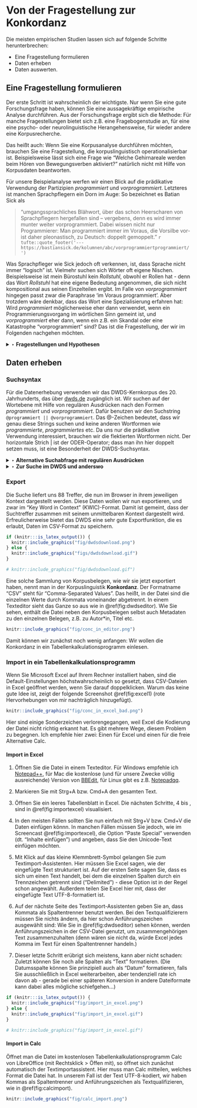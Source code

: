 
# Von der Fragestellung zur Konkordanz

Die meisten empirischen Studien lassen sich auf folgende Schritte herunterbrechen:

- Eine Fragestellung formulieren
- Daten erheben
- Daten auswerten.


## Eine Fragestellung formulieren

Der erste Schritt ist wahrscheinlich der wichtigste. Nur wenn Sie eine gute Forschungsfrage haben, können Sie eine aussagekräftige empirische Analyse durchführen. Aus der Forschungsfrage ergibt sich die Methode: Für manche Fragestellungen bietet sich z.B. eine Fragebogenstudie an, für eine eine psycho- oder neurolinguistische Herangehensweise, für wieder andere eine Korpusrecherche.

Das heißt auch: Wenn Sie eine Korpusanalyse durchführen möchten, brauchen Sie eine Fragestellung, die korpuslinguistisch operationalisierbar ist. Beispielsweise lässt sich eine Frage wie "Welche Gehirnareale werden beim Hören von Bewegungsverben aktiviert?" natürlich nicht mit Hilfe von Korpusdaten beantworten. 

Für unsere Beispielanalyse werfen wir einen Blick auf die prädikative Verwendung der Partizipien *programmiert* und *vorprogrammiert*. Letzteres ist manchen Sprachpflegern ein Dorn im Auge: So bezeichnet es Batian Sick als

> "umgangssprachliches Blähwort, über das schon Heerscharen von Sprachpflegern hergefallen sind – vergebens, denn es wird immer munter weiter vorprogrammiert. Dabei wissen nicht nur Programmierer: Man programmiert immer im Voraus, die Vorsilbe vor- ist daher pleonastisch, zu Deutsch: doppelt gemoppelt."
`r tufte::quote_footer('--- https://bastiansick.de/kolumnen/abc/vorprogrammiertprogrammiert/')`

Was Sprachpfleger wie Sick jedoch oft verkennen, ist, dass Sprache nicht immer "logisch" ist. Vielmehr suchen sich Wörter oft eigene Nischen. Beispielsweise ist mein Bürostuhl kein *Rollstuhl*, obwohl er Rollen hat - denn das Wort *Rollstuhl* hat eine eigene Bedeutung angenommen, die sich nicht kompositional aus seinen Einzelteilen ergibt. Im Falle von *vorprogrammiert* hingegen passt zwar die Paraphrase 'im Voraus programmiert'. Aber trotzdem wäre denkbar, dass das Wort eine Spezialisierung erfahren hat: Wird *programmiert* möglicherweise eher dann verwendet, wenn ein Programmierungsvorgang im wörtlichen Sinn gemeint ist, und *vorprogrammiert* eher dann, wenn ein z.B. ein Skandal oder eine Katastrophe "vorprogrammiert" sind? Das ist die Fragestellung, der wir im Folgenden nachgehen möchten.


<details>
<summary>‣ **Fragestellungen und Hypothesen**</summary>

Die Unterscheidung von **Fragestellung** und **Hypothese** bereitet Anfänger*innen oft Schwierigkeiten. Beide hängen eng zusammen. In unserem Beispiel könnte man die Frage in eine Hypothese umformulieren: "<i>vorprogrammiert</i> wird eher in metaphorischem und <i>programmiert</i> eher im wörtlichen Sinn verwendet." 

Hypothesen ergeben sich in der Regel aus konkreten Fragestellungen. Beispielsweise könnte in einer soziologischen oder politikwissenschaftlichen Studie die Fragestellung lauten: Welchen Einfluss hat das Alter auf das Wahlverhalten in Deutschland? Da man zu diesem Themengebiet aus der bisherigen Forschung und aus der Alltagserfahrung das eine oder andere schon weiß, kann man begründete Annahmen darüber treffen, wie die Antwort auf diese Frage aussieht. So könnte man davon ausgehen, dass z.B. ältere Menschen eher etablierte und vielleicht auch eher konservative Parteien wählen und dass außerdem bei Älteren eine höhere Wahlbeteiligung vorliegt. Diese Annahmen nennt man Hypothesen. Sie werden auf Grundlage der Daten, die man erhebt, überprüft.

Nicht immer ist es möglich oder notwendig, konkrete Hypothesen zu formulieren. Gerade bei Phänomenen, über die noch sehr wenig bekannt ist, bietet es sich manchmal an, **explorativ**, also "erkundend", zu arbeiten. Auch dann gehe ich mit einer Fragestellung an meine Daten heran, ohne jedoch im Voraus eine Erwartung zu haben, wie die Antwort auf meine Frage aussehen wird.

</details>


## Daten erheben

### Suchsyntax

Für die Datenerhebung verwenden wir das DWDS-Kernkorpus des 20. Jahrhunderts, das über <a href="https://www.dwds.de/" target="_blank">dwds.de</a> zugänglich ist. Wir suchen auf der Wortebene mit Hilfe von regulären Ausdrücken nach den Formen *programmiert* und *vorprogrammiert*. Dafür benutzen wir den Suchstring `@programmiert || @vorprogrammiert`. Das @-Zeichen bedeutet, dass wir genau diese Strings suchen und keine anderen Wortformen wie *programmierte*, *programmiertes* etc. Da uns nur die prädikative Verwendung interessiert, brauchen wir die flektierten Wortformen nicht. Der horizontale Strich \| ist der ODER-Operator; dass man ihn hier doppelt setzen muss, ist eine Besonderheit der DWDS-Suchsyntax.

<details><summary>‣ **Alternative Suchabfrage mit regulären Ausdrücken**</summary>
Alternativ können wir das gleiche Ergebnis auch durch Verwendug regulärer Ausdrücke erzielen: `$w=/(vor)?programmiert/g`. Ich ermutige alle, die sich mit Korpuslinguistik beschäftigen wollen, sehr, sich mit regulären Ausdrücken vertraut zu machen. Allerdings unterstützt die DWDS-Suchsyntax reguläre Ausdrücke derzeit nur in sehr beschränktem Maße. (Deutlich besser ist in dieser Hinsicht das alternative Abfrageportal <a href="https://kaskade.dwds.de/dstar/" target="_blank">Dstar</a>, das jedoch für Anfänger*innen nur bedingt geeignet ist.)</details>


<details>
<summary>‣ **Zur Suche im DWDS und anderswo**</summary>
- Die Hilfe zur Suche im DWDS findet sich <a href="https://www.dwds.de/d/suche" target="_blank">hier</a>.

- Einen Einstieg in reguläre Ausdrücke bietet z.B. <a href="https://www.regular-expressions.info/" target="_blank">regular-expressions.info</a>.

- In den <a href="https://hartmast.github.io/sprachgeschichte/" target="_blank">Begleitmaterialien</a> zu meiner "Deutschen Sprachgeschichte" finden sich ebenfalls einige Tutorials zur Suche in einschlägigen Korpora.

- Sehr empfehlenswert und erfreulich ausführlich ist außerdem die <a href="https://www.bubenhofer.com/korpuslinguistik/kurs/index.php?id=uebersicht.html" target="_blank">Korpuslinguistik-Seite von Noah Bubenhofer.</a>
</details>



### Export

Die Suche liefert uns 88 Treffer, die nun im Browser in ihrem jeweiligen Kontext dargestellt werden. Diese Daten wollen wir nun exportieren, und zwar im "Key Word in Context" (KWIC)-Format. Damit ist gemeint, dass der Suchtreffer zusammen mit seinem unmittelbaren Kontext dargestellt wird. Erfreulicherweise bietet das DWDS eine sehr gute Exportfunktion, die es erlaubt, Daten im CSV-Format zu speichern. 

```r

if (knitr:::is_latex_output()) {
  knitr::include_graphics("fig/dwdsdownload.png")
} else {
  knitr::include_graphics("figs/dwdsdownload.gif")
}

# knitr::include_graphics("fig/dwdsdownload.gif")
```

Eine solche Sammlung von Korpusbelegen, wie wir sie jetzt exportiert haben, nennt man in der Korpuslinguistik **Konkordanz**. Der Formatname "CSV" steht für "Comma-Separated Values". Das heißt, in der Datei sind die einzelnen Werte durch Kommata voneinander abgetrennt. In einem Texteditor sieht das Ganze so aus wie in \@ref(fig:dwdseditor). Wie Sie sehen, enthält die Datei neben den Korpusbelegen selbst auch Metadaten zu den einzelnen Belegen, z.B. zu Autor*in, Titel etc.

```r
knitr::include_graphics("fig/conc_in_editor.png")
```


Damit können wir zunächst noch wenig anfangen: Wir wollen die Konkordanz in ein Tabellenkalkulationsprogramm einlesen. 


### Import in ein Tabellenkalkulationsprogramm

Wenn Sie Microsoft Excel auf Ihrem Rechner installiert haben, sind die Default-Einstellungen höchstwahrscheinlich so gesetzt, dass CSV-Dateien in Excel geöffnet werden, wenn Sie darauf doppelklicken. Warum das keine gute Idee ist, zeigt der folgende Screenshot \@ref(fig:excel1) (rote Hervorhebungen von mir nachträglich hinzugefügt).

```r
knitr::include_graphics("fig/conc_in_excel_bad.png")
```

Hier sind einige Sonderzeichen verlorengegangen, weil Excel die Kodierung der Datei nicht richtig erkannt hat. Es gibt mehrere Wege, diesem Problem zu begegnen. Ich empfehle hier zwei: Einen für Excel und einen für die freie Alternative Calc.


#### Import in Excel

1. Öffnen Sie die Datei in einem Texteditor. Für Windows empfehle ich <a href="https://notepad-plus-plus.org/" target="_blank">Notepad++</a>, für Mac die kostenlose (und für unsere Zwecke völlig ausreichende) Version von <a href="https://www.barebones.com/products/bbedit/" target="_blank">BBEdit</a>, für Linux gibt es z.B. <a href="https://notepadqq.com/s/" target="_blank">Notepadqq</a>.

2. Markieren Sie mit Strg+A bzw. Cmd+A den gesamten Text.

3. Öffnen Sie ein leeres Tabellenblatt in Excel. Die nächsten Schritte, 4 bis , sind in \@ref(fig:importexcel) visualisiert.

4. In den meisten Fällen sollten Sie nun einfach mit Strg+V bzw. Cmd+V die Daten einfügen könnn. In manchen Fällen müssen Sie jedoch, wie im Screencast \@ref(fig:importexcel), die Option "Paste Special" verwenden (dt. "Inhalte einfügen") und angeben, dass Sie den Unicode-Text einfügen möchten.

5. Mit Klick auf das kleine Klemmbrett-Symbol gelangen Sie zum Textimport-Assistenten. Hier müssen Sie Excel sagen, wie der eingefügte Text strukturiert ist. Auf der ersten Seite sagen Sie, dass es sich um einen Text handelt, bei dem die einzelnen Spalten durch ein Trennzeichen getrennt sind ("Delimited") - diese Option ist in der Regel schon angewählt. Außerdem teilen Sie Excel hier mit, dass der eingefügte Text UTF-8-formatiert ist. 

6. Auf der nächste Seite des Textimport-Assistenten geben Sie an, dass Kommata als Spaltentrenner benutzt werden. Bei den Textqualifizierern müssen Sie nichts ändern, da hier schon Anführungszeichen ausgewählt sind: Wie Sie in \@ref(fig:dwdseditor) sehen können, werden Anführungszeichen in der CSV-Datei genutzt, um zusammengehörigen Text zusammenzuhalten (denn wären sie nicht da, würde Excel jedes Komma im Text für einen Spaltentrenner handeln.)

7. Dieser letzte Schritt erübrigt sich meistens, kann aber nicht schaden: Zuletzt können Sie noch alle Spalten als "Text" formatieren. (Die Datumsspalte können Sie prinzipiell auch als "Datum" formatieren, falls Sie ausschließlich in Excel weiterarbeiten, aber tendenziell rate ich davon ab - gerade bei einer späteren Konversion in andere Dateiformate kann dabei alles mögliche schiefgehen...)


```r

if (knitr:::is_latex_output()) {
  knitr::include_graphics("fig/import_in_excel.png")
} else {
  knitr::include_graphics("fig/import_in_excel.gif")
}

# knitr::include_graphics("fig/import_in_excel.gif")
```


#### Import in Calc

Öffnet man die Datei im kostenlosen Tabellenkalkulationsprogramm Calc von LibreOffice (mit Rechtsklick \> Öffen mit), so öffnet sich zunächst automatisch der Textimportassistent. Hier muss man Calc mitteilen, welches Format die Datei hat. In unserem Fall ist der Text UTF-8-kodiert, wir haben Kommas als Spaltentrenner und Anführungszeichen als Textqualifizieren, wie in \@ref(fig:calcimport).

```r
knitr::include_graphics("fig/calc_import.png")
```



